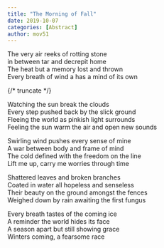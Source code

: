 ```yaml
---
title: "The Morning of Fall"
date: 2019-10-07
categories: [Abstract]
author: mov51
---
```

The very air reeks of rotting stone  
in between tar and decrepit home  
The heat but a memory lost and thrown  
Every breath of wind a has a mind of its own  

{/* truncate */}
  
Watching the sun break the clouds  
Every step pushed back by the slick ground  
Fleeing the world as pinkish light surrounds  
Feeling the sun warm the air and open new sounds  
  
Swirling wind pushes every sense of mine  
A war between body and frame of mind  
The cold defined with the freedom on the line  
Lift me up, carry me worries through time  
  
Shattered leaves and broken branches  
Coated in water all hopeless and senseless  
Their beauty on the ground amongst the fences  
Weighed down by rain awaiting the first fungus  
  
Every breath tastes of the coming ice  
A reminder the world hides its face  
A season apart but still showing grace  
Winters coming, a fearsome race  